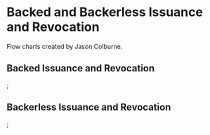 
# Backed and Backerless Issuance and Revocation

Flow charts created by Jason Colburne.

## Backed Issuance and Revocation

<Backed />;

## Backerless Issuance and Revocation

<Backerless />;
